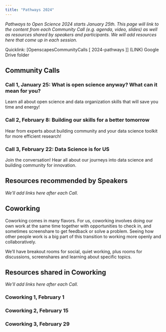 ```yaml
---
title: "Pathways 2024"
---
```


*Pathways to Open Science 2024 starts January 25th. This page will link to the content from each Community Call (e.g. agenda, video, slides) as well as resources shared by speakers and participants. We will add resources here that come up in each session.*

Quicklink: \[OpenscapesCommunityCalls \[ 2024-pathways \]\] (LINK) Google Drive folder

## Community Calls

### Call 1, January 25: What is open science anyway? What can it mean for you?

Learn all about open science and data organization skills that will save you time and energy!

### Call 2, February 8: Building our skills for a better tomorrow

Hear from experts about building community and your data science toolkit for more efficient research!

### Call 3, February 22: Data Science is for US

Join the conversation! Hear all about our journeys into data science and building community for innovation.

## Resources recommended by Speakers

*We'll add links here after each Call.*

## Coworking

Coworking comes in many flavors. For us, coworking involves doing our own work at the same time together with opportunities to check in, and sometimes screenshare to get feedback or solve a problem. Seeing how other people work is a big part of this transition to working more openly and collaboratively.

We'll have breakout rooms for social, quiet working, plus rooms for discussions, screenshares and learning about specific topics.

## Resources shared in Coworking

*We'll add links here after each Call.*

### Coworking 1, February 1

### Coworking 2, February 15

### Coworking 3, February 29
